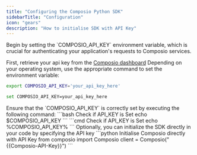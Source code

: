 ```yaml
---
title: "Configuring the Composio Python SDK"
sidebarTitle: "Configuration"
icon: "gears"
description: "How to initialise SDK with API Key"
---
```


<Steps>
<Step title="Set the COMPOSIO_API_KEY Environment Variable">
Begin by setting the `COMPOSIO_API_KEY` environment variable, which is crucial for authenticating your application's requests to Composio services.

First, retrieve your api key from the [Composio dashboard](https://app.composio.dev/api_keys)
</Step>
<Step title="Configure the Environment Variable">
Depending on your operating system, use the appropriate command to set the environment variable:
<Tabs>
<Tab title="For Unix/Linux/macOS">
```bash Set API_KEY
export COMPOSIO_API_KEY='your_api_key_here'
```
</Tab>
<Tab title="For Windows Command Line">

```bash Set API_KEY
set COMPOSIO_API_KEY=your_api_key_here
```
</Tab>
</Tabs>
</Step>
<Step title="Verify the Environment Variable">
Ensure that the `COMPOSIO_API_KEY` is correctly set by executing the following command:
<Tabs>
<Tab title="For Unix/Linux/macOS">
<CodeGroup>
     ```bash Check if API_KEY is Set
     echo $COMPOSIO_API_KEY
     ```
</CodeGroup>
</Tab>
<Tab title="For Windows Command Line">
<CodeGroup>
     ```cmd Check if API_KEY is Set
     echo %COMPOSIO_API_KEY%
     ```
</CodeGroup>
</Tab>
</Tabs>
</Step>
<Step title="Initializing the SDK">
Optionally, you can initialize the SDK directly in your code by specifying the API key
<CodeGroup>
     ```python Initialise Composio directly with API Key 
from composio import Composio
client = Composio("{{Composio-API-Key}}") 
     ```
</CodeGroup>
</Step>

</Steps>

